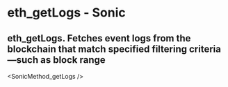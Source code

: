 # eth_getLogs - Sonic

## eth_getLogs. Fetches event logs from the blockchain that match specified filtering criteria—such as block range


<SonicMethod_getLogs />

